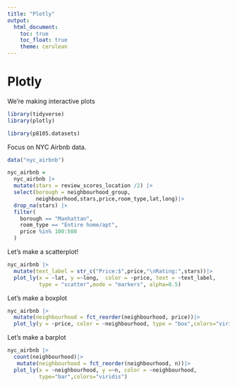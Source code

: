 ```yaml
---
title: "Plotly"
output: 
  html_document:
    toc: true
    toc_float: true
    theme: cerulean
---
```


# Plotly

We're making interactive plots

```r
library(tidyverse)
library(plotly)

library(p8105.datasets)
```

Focus on NYC Airbnb data.

```r
data("nyc_airbnb")

nyc_airbnb =
  nyc_airbnb |>
  mutate(stars = review_scores_location /2) |>
  select(borough = neighbourhood_group,
         neighbourhood,stars,price,room_type,lat,long)|>
  drop_na(stars) |>
  filter(
    borough == "Manhattan",
    room_type == "Entire home/apt",
    price %in% 100:500
  )
```

Let's make a scatterplot!

```r
nyc_airbnb |>
  mutate(text_label = str_c("Price:$",price,"\nRating:",stars))|>
  plot_ly(x = ~lat, y =~long,  color = ~price, text = ~text_label,
          type = "scatter",mode = "markers", alpha=0.5)

```

Let's make a boxplot 

```r
nyc_airbnb |>
  mutate(neighbourhood = fct_reorder(neighbourhood, price))|>
  plot_ly(y = ~price, color = ~neighbourhood, type = "box",colors="viridis")
```

Let's make a barplot

```r
nyc_airbnb |>
  count(neighbourhood)|>
   mutate(neighbourhood = fct_reorder(neighbourhood, n))|>
  plot_ly(x = ~neighbourhood, y =~n, color = ~neighbourhood,
          type="bar",colors="viridis")
```